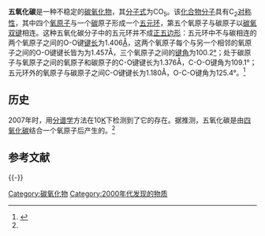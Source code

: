 {{Chembox
| ImageFile = Carbon-pentoxide-2D.png
| ImageSize = 200
| ImageName = 五氧化碳C<sub>2</sub>分子键线式
| IUPACName = 
| SystematicName = 
| OtherNames = 
| Section1 = {{Chembox Identifiers
| CASNo = 853179-45-0
| CASNo_Ref = {{cascite|correct|CAS}}
| PubChem = 
| PubChem_Ref = {{Pubchemcite}}
| ChemSpiderID = 
| ChemSpiderID_Ref = {{Chemspidercite}}
| SMILES = O=C1OOOO1
| InChI =
| InChIKey = }}
| Section2 = {{Chembox Properties
| C=1|O=5
| MolarMass = 92.001
| Appearance = 
| Density = 
| MeltingPt = 
| BoilingPt = 
| Solubility = }}
| Section3 = {{Chembox Hazards
| MainHazards = 
| FlashPt = 
| Autoignition = }}
|ImageFile1=Carbon-pentoxide-3D-balls.png}}

'''五氧化碳'''是一种不稳定的[[碳氧化物|碳氧化物]]，其[[分子式|分子式]]为CO<sub>5</sub>。该[[化合物|化合物]][[分子|分子]]具有C<sub>2</sub>[[对称性|对称性]]，其中四个[[氧|氧]][[原子|原子]]与一个[[碳|碳]]原子形成一个[[五元环|五元环]]，第五个氧原子与碳原子以[[碳氧双键|碳氧双键]]相连。这种五氧化碳分子中的五元环并不成[[正五边形|正五边形]]：五元环中不与碳相连的两个氧原子之间的O-O键[[键长|键长]]为1.406[[埃格斯特朗|Å]]，这两个氧原子每个与另一个相邻的氧原子之间的O-O键键长皆为为1.457Å，三个氧原子之间的[[键角|键角]]为100.2[[角度|°]]；处于碳原子与氧原子之间的氧原子和碳原子的C-O键键长为1.376Å，C-O-O键角为109.1°；五元环外的氧原子与碳原子之间C-O键键长为1.180Å，O-C-O键角为125.4°。<ref name="Jamieson">{{Cite journal|title=First detection of the C2 symmetric isomer of carbon pentaoxide (CO5) at 10K|url=https://linkinghub.elsevier.com/retrieve/pii/S0009261407007385|last=Jamieson|first=Corey S.|last2=Mebel|first2=Alexander M.|date=2007-07|journal=Chemical Physics Letters|issue=1-3|doi=10.1016/j.cplett.2007.06.009|volume=443|pages=49–54|language=en|last3=Kaiser|first3=Ralf I.|access-date=2022-03-02|archive-date=2020-06-06|archive-url=https://web.archive.org/web/20200606225636/https://linkinghub.elsevier.com/retrieve/pii/S0009261407007385}}</ref>

==历史==
2007年时，用[[分谱学|分谱学]]方法在10[[开氏度|K]]下检测到了它的存在。据推测，五氧化碳是由[[四氧化碳|四氧化碳]]结合一个氧原子后产生的。<ref name="Jamieson" />

==参考文献==
{{Reflist}}

{{-}}
{{碳氧化物}}

[[Category:碳氧化物|Category:碳氧化物]]
[[Category:2000年代发现的物质|Category:2000年代发现的物质]]